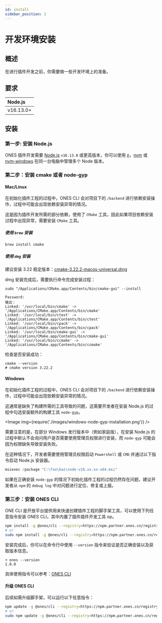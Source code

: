 ```yaml
---
id: install
sidebar_position: 2
---
```



# 开发环境安装

## 概述

在进行插件开发之前，你需要做一些开发环境上的准备。

## 要求

| Node.js   |
| :-------- |
| v16.13.0+ |

## 安装

### 第一步: 安装 Node.js

ONES 插件开发需要 [Node.js](https://nodejs.org/zh-cn/) `v16.13.0` 或更高版本，你可以使用 [n](https://github.com/tj/n)，[nvm](https://github.com/creationix/nvm) 或 [nvm-windows](https://github.com/coreybutler/nvm-windows) 在同一台电脑中管理多个 Node 版本。

### 第二步：安装 cmake 或者 node-gyp

#### Mac/Linux

在初始化插件工程的过程中，ONES CLI 会对项目下的 `/backend` 进行依赖安装操作，过程中可能会出现依赖安装异常的情况。

这是因为插件开发所需的部分依赖，使用了 `CMake` 工具，因此如果项目依赖安装过程中出现异常，需要安装 `CMake` 工具。

##### 使用 `brew` 安装

```bash
brew install cmake
```

##### 使用 `dmg` 安装

建议安装 3.22 稳定版本：[cmake-3.22.2-macos-universal.dmg](https://github.com/Kitware/CMake/releases/download/v3.22.2/cmake-3.22.2-macos-universal.dmg)

dmg 安装完成后，需要执行命令完成安装过程：

```
sudo "/Applications/CMake.app/Contents/bin/cmake-gui" --install
```

```
Password:
输出：
Linked: '/usr/local/bin/cmake' -> '/Applications/CMake.app/Contents/bin/cmake'
Linked: '/usr/local/bin/ctest' -> '/Applications/CMake.app/Contents/bin/ctest'
Linked: '/usr/local/bin/cpack' -> '/Applications/CMake.app/Contents/bin/cpack'
Linked: '/usr/local/bin/cmake-gui' -> '/Applications/CMake.app/Contents/bin/cmake-gui'
Linked: '/usr/local/bin/ccmake' -> '/Applications/CMake.app/Contents/bin/ccmake'
```

检查是否安装成功：

```
cmake --version
# cmake version 3.22.2
```

#### Windows

在初始化插件工程的过程中，ONES CLI 会对项目下的 `/backend` 进行依赖安装操作，过程中可能会出现依赖安装异常的情况。

这通常是缺失了构建所需的工具导致的问题，这需要开发者在安装 Node.js 的过程中勾选安装额外的构建工具 `node-gyp`。

<Image img={require('./images/windows-node-gyp-installation.png')} />

需要注意的是，在部分 Windows 发行版本中（例如家庭版），在安装 Node.js 的过程中默认不会询问用户是否需要使用管理员权限进行安装，而 `node-gyp` 可能会因为权限缺失导致安装失败。

在这种情况下，开发者需要使用管理员权限启动 `Powershell` 或 `CMD` 并通过以下指令启动 Node.js 安装器。

```Powershell
msiexec /package "C:\foo\baz\node-v16.xx.xx-x64.msi"
```

如果在正确安装 `node-gyp` 的情况下初始化插件工程的过程仍然存在问题，建议开发者从 `npm` 的 `debug log` 中对问题进行定位、修复或上报。

### 第三步：安装 ONES CLI

ONE CLI 是开放平台提供用来快速创建插件工程的脚手架工具，可以使用下列任意指令安装 ONES CLI，其中内置了插件插件开发工具 op。

```bash npm2yarn
npm install -g @ones/cli --registry=https://npm.partner.ones.cn/registry/
# or
sudo npm install -g @ones/cli --registry=https://npm.partner.ones.cn/registry/
```

安装完成后，你可以在命令行中使用 `--version` 指令来验证是否正确安装以及获取版本信息。

```
➜ ones --version
1.0.0
```

具体使用指令可以参考：[ONES CLI](../tools/cli/index.mdx)

#### 升级 ONES CLI

后续如需升级脚手架，可以运行以下任意指令：

```bash
npm update -g @ones/cli --registry=https://npm.partner.ones.cn/registry/
# or
sudo npm update -g @ones/cli --registry=https://npm.partner.ones.cn/registry/
```
